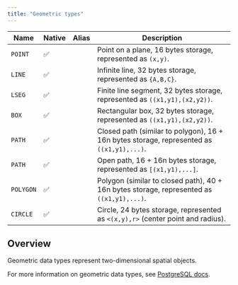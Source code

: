 ```yaml
---
title: "Geometric types"
---
```


| Name            | Native | Alias | Description                                                                                   |
| --------------- | -------| ----- | ---------------------------------------------------------------------------------------------- |
| `POINT`         | ✅     |       | Point on a plane, 16 bytes storage, represented as `(x,y)`.               |
| `LINE`          | ✅     |       | Infinite line, 32 bytes storage, represented as `{A,B,C}`.                |
| `LSEG`          | ✅     |       | Finite line segment, 32 bytes storage, represented as `((x1,y1),(x2,y2))`. |
| `BOX`           | ✅     |       | Rectangular box, 32 bytes storage, represented as `((x1,y1),(x2,y2))`.    |
| `PATH`          | ✅     |       | Closed path (similar to polygon), 16 + 16n bytes storage, represented as `((x1,y1),...)`. |
| `PATH`          | ✅     |       | Open path, 16 + 16n bytes storage, represented as `[(x1,y1),...]`.  |
| `POLYGON`       | ✅     |       | Polygon (similar to closed path), 40 + 16n bytes storage, represented as `((x1,y1),...)`. |
| `CIRCLE`        | ✅     |       | Circle, 24 bytes storage, represented as `<(x,y),r>` (center point and radius).     |

## Overview

Geometric data types represent two-dimensional spatial objects.

For more information on geometric data types, see [PostgreSQL docs](https://www.postgresql.org/docs/current/datatype-geometric.html).